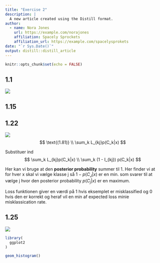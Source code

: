 ```yaml
---
title: "Exercise 2"
description: |
  A new article created using the Distill format.
author:
  - name: Nora Jones 
    url: https://example.com/norajones
    affiliation: Spacely Sprockets
    affiliation_url: https://example.com/spacelysprokets
date: "`r Sys.Date()`"
output: distill::distill_article
---
```


```r
knitr::opts_chunk$set(echo = FALSE)
```

## 1.1

![](1.png)

## 1.15



## 1.22

![](1.22.png)
$$
\text{(1.81)} \\
\sum_k L_{kj}p(C_k|x)
$$

Substituer ind
$$
\sum_k L_{kj}p(C_k|x) \\
\sum_k (1 - I_{kj}) p(C_k|x)
$$

Her kan vi bruge at den **posterior probability** summer til 1.
Her finder vi at for hver x skal vi vælge klasse j så
$1-p(C_J|x)$ er en min. som svarer til at vælge j hvor den
posterior probability $p(C_j|x)$ er en maximum. 

Loss funktionen giver en værdi på 1 hvis eksemplet er misklassified og 0
hvis den er korrekt og heraf vil en min af expected loss minie misklassication rate.

## 1.25

![](1.25.png)

```r
library(
  ggplot2
)
```

```r
geom_histogram()

```

